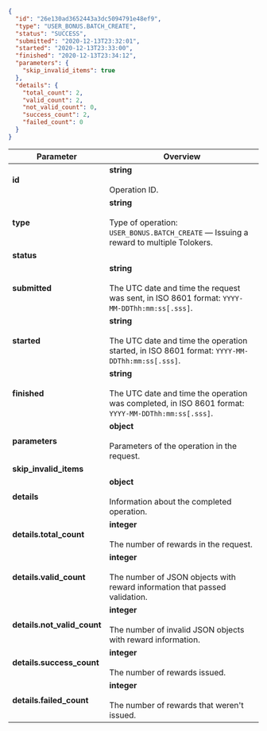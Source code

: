 
```json
{
  "id": "26e130ad3652443a3dc5094791e48ef9",
  "type": "USER_BONUS.BATCH_CREATE",
  "status": "SUCCESS",
  "submitted": "2020-12-13T23:32:01",
  "started": "2020-12-13T23:33:00",
  "finished": "2020-12-13T23:34:12",
  "parameters": {
    "skip_invalid_items": true
  },
  "details": {
    "total_count": 2,
    "valid_count": 2,
    "not_valid_count": 0,
    "success_count": 2,
    "failed_count": 0
  }
}
```

Parameter | Overview
----- | -----
**id** | **string**<br/><br/>    Operation ID.
**type** | **string**<br/><br/>    Type of operation: `USER_BONUS.BATCH_CREATE` — Issuing a reward to multiple Tolokers.
**status** | <CreateBonusTable3/>
**submitted** | **string**<br/><br/>    The UTC date and time the request was sent, in ISO 8601 format: `YYYY-MM-DDThh:mm:ss[.sss]`.
**started** | **string**<br/><br/>    The UTC date and time the operation started, in ISO 8601 format: `YYYY-MM-DDThh:mm:ss[.sss]`.
**finished** | **string**<br/><br/>    The UTC date and time the operation was completed, in ISO 8601 format: `YYYY-MM-DDThh:mm:ss[.sss]`.
**parameters** | **object**<br/><br/>    Parameters of the operation in the request.
**skip_invalid_items** | <CreateBonusTable4/>
**details** | **object**<br/><br/>    Information about the completed operation.
**details.total_count** | **integer**<br/><br/>    The number of rewards in the request.
**details.valid_count** | **integer**<br/><br/>    The number of JSON objects with reward information that passed validation.
**details.not_valid_count** | **integer**<br/><br/>    The number of invalid JSON objects with reward information.
**details.success_count** | **integer**<br/><br/>    The number of rewards issued.
**details.failed_count** | **integer**<br/><br/>    The number of rewards that weren't issued.
